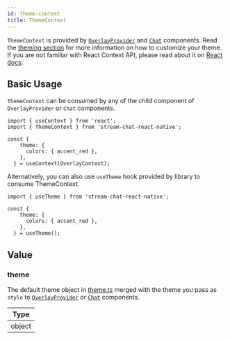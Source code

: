 ```yaml
---
id: theme-context
title: ThemeContext
---
```


`ThemeContext` is provided by [`OverlayProvider`](../core-components/overlay_provider.mdx) and [`Chat`](../core-components/chat.mdx) components.
Read the [theming section](../customization/theming.mdx) for more information on how to customize your theme. 
If you are not familiar with React Context API, please read about it on [React docs](https://reactjs.org/docs/context.html).

## Basic Usage

`ThemeContext` can be consumed by any of the child component of `OverlayProvider` or `Chat` components.

```tsx
import { useContext } from 'react';
import { ThemeContext } from 'stream-chat-react-native';

const {
    theme: {
      colors: { accent_red },
    },
  } = useContext(OverlayContext);
```

Alternatively, you can also use `useTheme` hook provided by library to consume ThemeContext.

```tsx
import { useTheme } from 'stream-chat-react-native';

const {
    theme: {
      colors: { accent_red },
    },
  } = useTheme();
```

## Value

### theme

The default theme object in [theme.ts](https://github.com/GetStream/stream-chat-react-native/blob/master/src/contexts/themeContext/utils/theme.ts) 
merged with the theme you pass as `style` to [`OverlayProvider`](../core-components/overlay_provider.mdx) or [`Chat`](../core-components/chat.mdx) components. 

| Type |
| - |
| object |